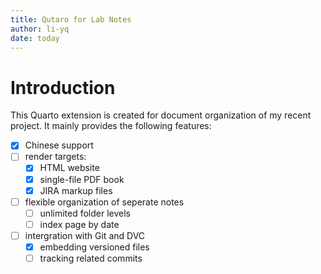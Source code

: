 ```yaml
---
title: Qutaro for Lab Notes
author: li-yq
date: today
---
```


# Introduction

This Quarto extension is created for document organization of my recent project.
It mainly provides the following features:

- [x] Chinese support
- [ ] render targets:
    - [x] HTML website
    - [x] single-file PDF book
    - [x] JIRA markup files
- [ ] flexible organization of seperate notes
    - [ ] unlimited folder levels
    - [ ] index page by date
- [ ] intergration with Git and DVC
    - [x] embedding versioned files
    - [ ] tracking related commits
